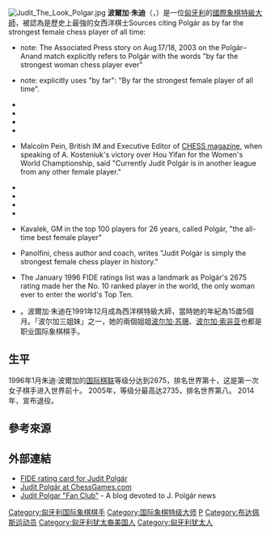 {{Expand language|1=en|2=hun|time=2021-11-29T12:53:04+00:00}}
[[File:Judit_The_Look_Polgar.jpg|thumb]]
{{noteTA
|1=zh-hans:尤迪特;zh-hant:朱迪;
|2=zh-hans:波尔加尔;zh-hant:波爾加;
}}
{{Eastern name order|波爾加·朱迪}}
'''波爾加·朱迪'''（{{lang-hu|Polgár Judit}}，{{bd|1976年|7月23日|catIdx=Polgár}}）是一位[[匈牙利|匈牙利]]的[[國際象棋|國際象棋]][[西洋棋特級大師|特級大師]]，被認為是歷史上最強的女西洋棋士<ref>Sources citing Polgár as by far the strongest female chess player of all time:
*{{cite news
 | newspaper=Milwaukee Journal Sentinel
 | page=6A
 | title=Anand wins chess "Battle of the Sexes"
 | agency=Associated Press
 | date=18 August 2003
}} note: The Associated Press story on Aug.17/18, 2003 on the Polgár–Anand match explicitly refers to Polgár with the words "by far the strongest woman chess player ever"
*{{cite web |url=http://www.britannica.com/EBchecked/topic/467279/Judit-Polgar |title=Polgar, Judit |publisher=Encyclodedia Britannica Online |access-date=22 January 2015 |archive-date=2015-01-22 |archive-url=https://web.archive.org/web/20150122191130/http://www.britannica.com/EBchecked/topic/467279/Judit-Polgar |dead-url=no }} note: explicitly uses "by far": "By far the strongest female player of all time".
*{{cite web 
 |title=Super-GM tournament in Sofia starts 
 |date=12 May 2005 
 |publisher=Chessbase.com 
 |url=http://www.chessbase.com/newsdetail.asp?newsid=2375 
 |access-date=18 April 2010 
 |archive-date=2012-11-09 
 |archive-url=https://web.archive.org/web/20121109034117/http://chessbase.com/newsdetail.asp?newsid=2375 
 |dead-url=no 
 }}
*{{cite web 
 |title=Judit Polgár: 'I can work myself into the top ten again' 
 |publisher=[[ChessBase|ChessBase]] 
 |url=http://www.chessbase.com/newsdetail.asp?newsid=4244 
 |date=11 November 2007 
 |access-date=4 February 2008 
 |archive-date=2011-02-27 
 |archive-url=https://web.archive.org/web/20110227110053/http://www.chessbase.com/newsdetail.asp?newsid=4244 
 |dead-url=no 
 }}
*{{cite news 
 |title=Chess; The Secret of Playing Blindfold: Memory May Be the Least of It 
 |last=McClain 
 |first=Dylan Loeb 
 |date=24 December 2006 
 |url=https://query.nytimes.com/gst/fullpage.html?res=9E00EED71131F937A15751C1A9609C8B63 
 |access-date=13 April 2010 
 |work=The New York Times 
 |archive-date=2016-06-10 
 |archive-url=https://web.archive.org/web/20160610073044/http://query.nytimes.com/gst/fullpage.html?res=9E00EED71131F937A15751C1A9609C8B63 
 |dead-url=no 
 }}
*{{cite web 
 |url=http://michaelbluejay.com/misc/womengrandmasters.html 
 |title=Women Grandmasters in Chess 
 |access-date=13 April 2010 
 |publisher=MichaelBluejay 
 |archive-date=2017-09-17 
 |archive-url=https://web.archive.org/web/20170917050515/http://michaelbluejay.com/misc/womengrandmasters.html 
 |dead-url=no 
 }}
*{{cite news 
 |last=Pein 
 |first=Malcolm 
 |title=A crown for Kosteniuk 
 |publisher=Telegraph Media Group Limited 
 |date=22 September 2009 
 |url=https://www.telegraph.co.uk/culture/chess/malcolmpein/3561123/A-crown-for-Kosteniuk.html 
 |access-date=18 April 2010 
 |location=London 
 |archive-date=2021-12-15 
 |archive-url=https://web.archive.org/web/20211215224905/https://www.telegraph.co.uk/culture/chess/malcolmpein/3561123/A-crown-for-Kosteniuk.html 
 |dead-url=no 
 }} Malcolm Pein, British IM and Executive Editor of [[CHESS_magazine|CHESS magazine]], when speaking of A. Kosteniuk's victory over Hou Yifan for the Women's World Champtionship, said "Currently Judit Polgár is in another league from any other female player."
*{{cite news 
 |title=Elite Players Of Chess To Compete 
 |date=17 May 2005 
 |newspaper=The New York Times 
 |url=https://www.nytimes.com/2005/05/17/arts/17chess.html 
 |access-date=18 April 2010 
 |archive-date=2014-08-09 
 |archive-url=https://web.archive.org/web/20140809131001/http://www.nytimes.com/2005/05/17/arts/17chess.html 
 |dead-url=no 
 }}
*{{cite book
 | title=Human cloning
 | url=https://archive.org/details/humancloning0000unse
 | last1=Humber
 | first1=James M.
 | last2=Almeder
 | first2=Robert F.
 | page=[https://archive.org/details/humancloning0000unse/page/87 87]
 | publisher=Humana Press inc.
 | isbn=0-89603-565-4
 | date=7 August 1998
 }}
*{{cite news
 | newspaper=Milwaukee Journal Sentinel
 | date=22 December 1996
 | page=17A
 | last=Weber
 | first=Bruce
 | title=Next Move? Chess enthusiasts puzzle over game's gender imbalance
}}
*{{cite book
 | last=Wolff
 | first=Patrick
 | title=Complete Idiot's guide to chess
 | publisher=Penguin Group (USA) Inc.
 | year=2002
 | page=277
 | author-link=Patrick Wolff
 | isbn=0-02-864182-5
}}
*{{cite news
 | newspaper=The Washington Post
 | last=Kavalek
 | first=Lubomir
 | title=Chess
 | date=17 January 2005
 | page=C12
 | author-link=Lubomir Kavalek
}} Kavalek, GM in the top 100 players for 26 years, called Polgár, "the all-time best female player"
*{{cite book
 | title=Treasure Chess: Trivia, Quotes, Puzzles, and Lore from the World's Oldest Game
 | last=Pandolfini
 | first=Bruce
 | author-link=Bruce Pandolfini
 | page=84
 | publisher=Random House
 | year=2007
 | isbn=978-0-375-72204-2
}} Panolfini, chess author and coach, writes "Judit Polgár is simply the strongest female chess player in history."
*The January 1996 FIDE ratings list was a landmark as Polgár's 2675 rating made her the No. 10 ranked player in the world, the only woman ever to enter the world's Top Ten. {{cite news
 | newspaper=The Globe and Mail
 | location=Toronto
 | last=Berry
 | title=Kramnick, 20 Tops the rating list
 | first=Jonathan
 | page=A12
 | date=6 January 1996
}}
*{{cite web 
 |title=All Time Rankings:FIDE Top 10 1970–1997 
 |publisher=The University of Edinburgh 
 |url=http://chess.eusa.ed.ac.uk/Chess/Trivia/AlltimeList.html 
 |access-date=15 May 2010 
 |url-status=dead 
 |archive-url=https://web.archive.org/web/20091126000035/http://chess.eusa.ed.ac.uk/Chess/Trivia/AlltimeList.html 
 |archive-date=26 November 2009 
 }}</ref> 。波爾加·朱迪在1991年12月成為西洋棋特級大師，當時她的年紀為15歲5個月。「波尔加三姐妹」之一，她的兩個姐姐[[波尔加·苏珊|波尔加·苏珊]]、[[波尔加·索非亚|波尔加·索非亚]]也都是职业国际象棋棋手。

== 生平 ==
1996年1月朱迪·波爾加的[[国际棋联|国际棋联]]等级分达到2675，排名世界第十，这是第一次女子棋手进入世界前十。
2005年，等级分最高达2735，排名世界第八。
2014年，宣布退役。

==參考來源==
{{reflist}}

== 外部連結 ==
* [http://www.fide.com/ratings/card.phtml?event=700070 FIDE rating card for Judit Polgár] {{Wayback|url=http://www.fide.com/ratings/card.phtml?event=700070 |date=20210125075151 }}
* [http://www.chessgames.com/perl/chessplayer?pid=12190 Judit Polgár at ChessGames.com] {{Wayback|url=http://www.chessgames.com/perl/chessplayer?pid=12190 |date=20110902001301 }}
* [https://web.archive.org/web/20111226153218/http://juditpolgar.maribelajar.com/ Judit Polgar "Fan Club"] - A blog devoted to J. Polgár news

{{Authority control}}
[[Category:匈牙利国际象棋棋手|Category:匈牙利国际象棋棋手]]
[[Category:国际象棋特级大师|Category:国际象棋特级大师]]
[[Category:体育之最|P]]
[[Category:布达佩斯运动员|Category:布达佩斯运动员]]
[[Category:匈牙利犹太裔美国人|Category:匈牙利犹太裔美国人]]
[[Category:匈牙利犹太人|Category:匈牙利犹太人]]